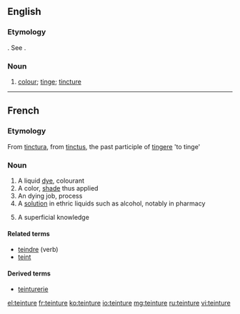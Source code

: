 ==English==

===Etymology===
{{etyl|fr|en}}. See {{term|tincture}}.

===Noun===
{{en-noun}}

# {{context|obsolete|lang=en}} [[colour]]; [[tinge]]; [[tincture]]
#: {{rfquotek|Holland}}

{{Webster 1913}}

----

==French==

===Etymology===
From {{etyl|la|fr}} [[tinctura]], from [[tinctus]], the past participle of [[tingere]] 'to tinge'

===Noun===
{{fr-noun|f}}

# A liquid [[dye]], colourant
# A color, [[shade]] thus applied
# An dying job, process
# A [[solution]] in ethric liquids such as alcohol, notably in pharmacy
# {{context|figuratively|lang=fr}} A superficial knowledge

====Related terms====
* [[teindre]] (verb)
* [[teint]] {{m}}

====Derived terms====
* [[teinturerie]]

[[el:teinture]]
[[fr:teinture]]
[[ko:teinture]]
[[io:teinture]]
[[mg:teinture]]
[[ru:teinture]]
[[vi:teinture]]
